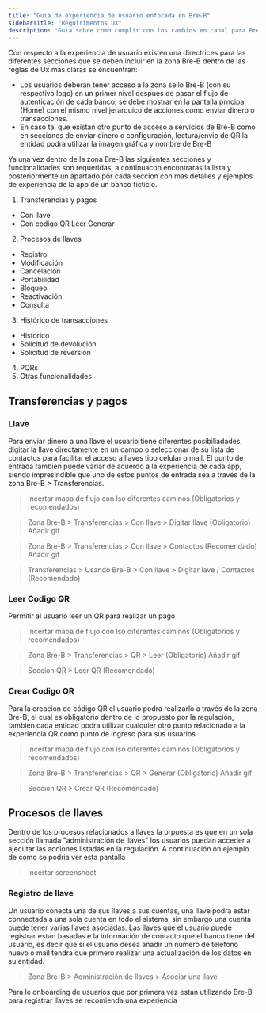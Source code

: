 ```yaml
---
title: "Guia de experiencia de usuario enfocada en Bre-B"
sidebarTitle: "Requirimentos UX"
description: "Guia sobre como cumplir con los cambios en canal para Bre-B"
---
```


Con respecto a la experiencia de usuario existen una directrices para las diferentes secciones que se deben incluir en la zona Bre-B dentro de las reglas de Ux mas claras se encuentran:

- Los usuarios deberan tener acceso a la zona sello Bre-B (con su respectivo logo) en un primer nivel despues de pasar el flujo de autenticación de cada banco, se debe mostrar en la pantalla prncipal (Home) con el mismo nivel jerarquico de acciones como enviar dinero o transacciones.
- En caso tal que existan otro punto de acceso a servicios de Bre-B como en secciones de enviar dinero o configuración, lectura/envio de QR la entidad podra utilizar la imagen gráfica y nombre de Bre-B

Ya una vez dentro de la zona Bre-B las siguientes secciones y funcionalidades son requeridas, a continuacon encontraras la lista y posteriormente un apartado por cada seccion con mas detalles y ejemplos de experiencia de la app de un banco ficticio.

1. Transferencias y pagos
  - Con llave
  - Con codigo QR
    Leer
    Generar
2. Procesos de llaves
  - Registro
  - Modificación
  - Cancelación
  - Portabilidad
  - Bloqueo
  - Reactivación
  - Consulta
3. Histórico de transacciones
  - Historico
  - Solicitud de devolución
  - Solicitud de reversión
4. PQRs
5. Otras funcionalidades

## Transferencias y pagos

### Llave
Para enviar dinero a una llave el usuario tiene diferentes posibiliadades, digitar la llave directamente en un campo o seleccionar de su lista de contactos para facilitar el acceso a llaves tipo celular o mail. El punto de entrada tambien puede variar de acuerdo a la experiencia de cada app, siendo impresindible que uno de estos puntos de entrada sea a través de la zona Bre-B > Transferencias.

> Incertar mapa de flujo con lso diferentes caminos (Obligatorios y recomendados)

> Zona Bre-B > Transferencias > Con llave > Digitar llave (Obligatorio)
Añadir gif

> Zona Bre-B > Transferencias > Con llave > Contactos (Recomendado)
Añadir gif

> Transferencias > Usando Bre-B > Con llave > Digitar lave / Contactos (Recomendado)

### Leer Codigo QR
Permitir al usuario leer un QR para realizar un pago

> Incertar mapa de flujo con lso diferentes caminos (Obligatorios y recomendados)

> Zona Bre-B > Transferencias > QR > Leer (Obligatorio)
Añadir gif

> Seccion QR > Leer QR (Recomendado)

### Crear Codigo QR
Para la creacion de código QR el usuario podra realizarlo a través de la zona Bre-B, el cual es obligatorio dentro de lo propuesto por la regulación, tambien cada entidad podra utilizar cualquier otro punto relacionado a la experiencia QR como punto de ingreso para sus usuarios

> Incertar mapa de flujo con lso diferentes caminos (Obligatorios y recomendados)

> Zona Bre-B > Transferencias > QR > Generar (Obligatorio)
Añadir gif

> Seccion QR > Crear QR (Recomendado)

## Procesos de llaves
Dentro de los procesos relacionados a llaves la prpuesta es que en un sola sección llamada "administración de llaves" los usuarios puedan acceder a ajecutar las acciones listadas en la regulación. A continuación on ejemplo de como se podria ver esta pantalla

> Incertar screenshoot

### Registro de llave
Un usuario conecta una de sus llaves a sus cuentas, una llave podra estar connectada a una sola cuenta en todo el sistema, sin embargo una cuenta puede tener varias llaves asociadas. Las llaves que el usuario puede registrar estan basadas e la información de contacto que el banco tiene del usuario, es decir que si el usuario desea añadir un numero de telefono nuevo o mail tendra que primero realizar una actualización de los datos en su entidad.

> Zona Bre-B > Administración de llaves > Asociar una llave

Para le onboarding de usuarios que por primera vez estan utilizando Bre-B para registrar llaves se recomienda una experiencia
